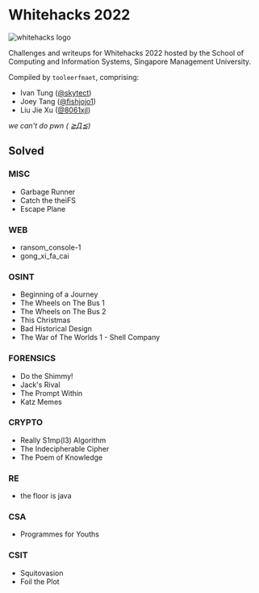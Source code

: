 
# Whitehacks 2022

![whitehacks logo](/images/whitehacks-2022/whitehacks-logo.png)

Challenges and writeups for Whitehacks 2022 hosted by the School of Computing
and Information Systems, Singapore Management University.

Compiled by `tooleerfmaet`, comprising:

- Ivan Tung ([@skytect](https://github.com/skytect))
- Joey Tang ([@fishjojo1](https://github.com/fishjojo1))
- Liu Jie Xu ([@8061xjl](https://github.com/8061xjl))

_we can't do pwn ( ≧Д≦)_

## Solved

### MISC

- <Link href="/hacking/writeups/misc/garbage-runner">Garbage Runner</Link>
- <Link href="/hacking/writeups/misc/catch-the-theifs">Catch the theiFS</Link>
- <Link href="/hacking/writeups/misc/escape-plane">Escape Plane</Link>

### WEB

- <Link href="/hacking/writeups/web/ransom-console-1">ransom_console-1</Link>
- gong_xi_fa_cai

### OSINT

- <Link href="/hacking/writeups/osint/beginning-of-a-journey">
    Beginning of a Journey
  </Link>
- The Wheels on The Bus 1
- The Wheels on The Bus 2
- This Christmas
- <Link href="/hacking/writeups/osint/bad-historical-design">
    Bad Historical Design
  </Link>
- The War of The Worlds 1 - Shell Company

### FORENSICS

- Do the Shimmy!
- Jack's Rival
- The Prompt Within
- Katz Memes

### CRYPTO

- <Link href="/hacking/writeups/crypto/really-s1mpl3-algorithm">
    Really S1mp(l3) Algorithm
  </Link>
- <Link href="/hacking/writeups/crypto/the-indecipherable-cipher">
    The Indecipherable Cipher
  </Link>
- <Link href="/hacking/writeups/crypto/the-poem-of-knowledge">
    The Poem of Knowledge
  </Link>

### RE

- <Link href="/hacking/writeups/re/floor-is-java">the floor is java</Link>

### CSA

- <Link href="/hacking/writeups/osint/programmes-for-youths">
    Programmes for Youths
  </Link>

### CSIT

- Squitovasion
- <Link href="/hacking/writeups/crypto/foil-the-plot">Foil the Plot</Link>

